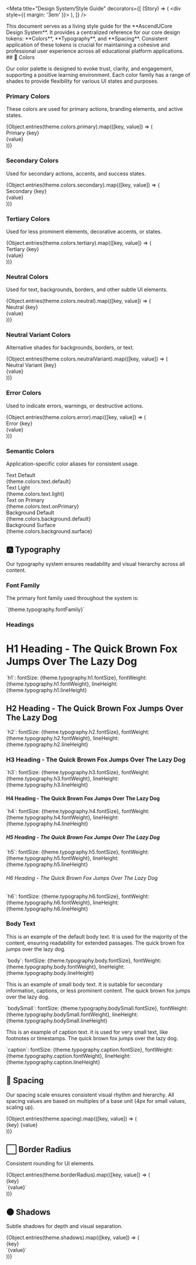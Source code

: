 
<Meta
  title="Design System/Style Guide"
  decorators={[
    (Story) => (
      <div style={{ margin: '3em' }}>
        <Story />
      </div>
    ),
  ]}
/>

<Title>AscendUCore Design System: Style Guide</Title>
<Description>
This document serves as a living style guide for the **AscendUCore Design System**. It provides a centralized reference for our core design tokens: **Colors**, **Typography**, and **Spacing**. Consistent application of these tokens is crucial for maintaining a cohesive and professional user experience across all educational platform applications.
</Description>

<ThemeProvider theme={theme}>
  ## 🎨 Colors

  Our color palette is designed to evoke trust, clarity, and engagement, supporting a positive learning environment. Each color family has a range of shades to provide flexibility for various UI states and purposes.

  ### Primary Colors

  These colors are used for primary actions, branding elements, and active states.

  <div style={{ display: 'flex', flexWrap: 'wrap', gap: theme.spacing.md, marginBottom: theme.spacing.xl }}>
    {Object.entries(theme.colors.primary).map(([key, value]) => (
      <Card key={key} style={{ width: '120px', textAlign: 'center', padding: theme.spacing.sm }}>
        <div style={{
          backgroundColor: value,
          width: '100%',
          height: '60px',
          borderRadius: theme.borderRadius.default,
          marginBottom: theme.spacing.xs,
          border: `1px solid ${theme.colors.neutral['80']}`
        }}></div>
        <div style={{ fontSize: theme.typography.caption.fontSize, color: theme.colors.text.default }}>
          Primary {key}
        </div>
        <div style={{ fontSize: theme.typography.caption.fontSize, color: theme.colors.neutral['60'] }}>
          {value}
        </div>
      </Card>
    ))}
  </div>

  ### Secondary Colors

  Used for secondary actions, accents, and success states.

  <div style={{ display: 'flex', flexWrap: 'wrap', gap: theme.spacing.md, marginBottom: theme.spacing.xl }}>
    {Object.entries(theme.colors.secondary).map(([key, value]) => (
      <Card key={key} style={{ width: '120px', textAlign: 'center', padding: theme.spacing.sm }}>
        <div style={{
          backgroundColor: value,
          width: '100%',
          height: '60px',
          borderRadius: theme.borderRadius.default,
          marginBottom: theme.spacing.xs,
          border: `1px solid ${theme.colors.neutral['80']}`
        }}></div>
        <div style={{ fontSize: theme.typography.caption.fontSize, color: theme.colors.text.default }}>
          Secondary {key}
        </div>
        <div style={{ fontSize: theme.typography.caption.fontSize, color: theme.colors.neutral['60'] }}>
          {value}
        </div>
      </Card>
    ))}
  </div>

  ### Tertiary Colors

  Used for less prominent elements, decorative accents, or states.

  <div style={{ display: 'flex', flexWrap: 'wrap', gap: theme.spacing.md, marginBottom: theme.spacing.xl }}>
    {Object.entries(theme.colors.tertiary).map(([key, value]) => (
      <Card key={key} style={{ width: '120px', textAlign: 'center', padding: theme.spacing.sm }}>
        <div style={{
          backgroundColor: value,
          width: '100%',
          height: '60px',
          borderRadius: theme.borderRadius.default,
          marginBottom: theme.spacing.xs,
          border: `1px solid ${theme.colors.neutral['80']}`
        }}></div>
        <div style={{ fontSize: theme.typography.caption.fontSize, color: theme.colors.text.default }}>
          Tertiary {key}
        </div>
        <div style={{ fontSize: theme.typography.caption.fontSize, color: theme.colors.neutral['60'] }}>
          {value}
        </div>
      </Card>
    ))}
  </div>

  ### Neutral Colors

  Used for text, backgrounds, borders, and other subtle UI elements.

  <div style={{ display: 'flex', flexWrap: 'wrap', gap: theme.spacing.md, marginBottom: theme.spacing.xl }}>
    {Object.entries(theme.colors.neutral).map(([key, value]) => (
      <Card key={key} style={{ width: '120px', textAlign: 'center', padding: theme.spacing.sm }}>
        <div style={{
          backgroundColor: value,
          width: '100%',
          height: '60px',
          borderRadius: theme.borderRadius.default,
          marginBottom: theme.spacing.xs,
          border: `1px solid ${theme.colors.neutral['80']}`
        }}></div>
        <div style={{ fontSize: theme.typography.caption.fontSize, color: theme.colors.text.default }}>
          Neutral {key}
        </div>
        <div style={{ fontSize: theme.typography.caption.fontSize, color: theme.colors.neutral['60'] }}>
          {value}
        </div>
      </Card>
    ))}
  </div>

  ### Neutral Variant Colors

  Alternative shades for backgrounds, borders, or text.

  <div style={{ display: 'flex', flexWrap: 'wrap', gap: theme.spacing.md, marginBottom: theme.spacing.xl }}>
    {Object.entries(theme.colors.neutralVariant).map(([key, value]) => (
      <Card key={key} style={{ width: '120px', textAlign: 'center', padding: theme.spacing.sm }}>
        <div style={{
          backgroundColor: value,
          width: '100%',
          height: '60px',
          borderRadius: theme.borderRadius.default,
          marginBottom: theme.spacing.xs,
          border: `1px solid ${theme.colors.neutral['80']}`
        }}></div>
        <div style={{ fontSize: theme.typography.caption.fontSize, color: theme.colors.text.default }}>
          Neutral Variant {key}
        </div>
        <div style={{ fontSize: theme.typography.caption.fontSize, color: theme.colors.neutral['60'] }}>
          {value}
        </div>
      </Card>
    ))}
  </div>

  ### Error Colors

  Used to indicate errors, warnings, or destructive actions.

  <div style={{ display: 'flex', flexWrap: 'wrap', gap: theme.spacing.md, marginBottom: theme.spacing.xl }}>
    {Object.entries(theme.colors.error).map(([key, value]) => (
      <Card key={key} style={{ width: '120px', textAlign: 'center', padding: theme.spacing.sm }}>
        <div style={{
          backgroundColor: value,
          width: '100%',
          height: '60px',
          borderRadius: theme.borderRadius.default,
          marginBottom: theme.spacing.xs,
          border: `1px solid ${theme.colors.neutral['80']}`
        }}></div>
        <div style={{ fontSize: theme.typography.caption.fontSize, color: theme.colors.text.default }}>
          Error {key}
        </div>
        <div style={{ fontSize: theme.typography.caption.fontSize, color: theme.colors.neutral['60'] }}>
          {value}
        </div>
      </Card>
    ))}
  </div>

  ### Semantic Colors

  Application-specific color aliases for consistent usage.

  <div style={{ display: 'flex', flexWrap: 'wrap', gap: theme.spacing.md, marginBottom: theme.spacing.xl }}>
    <Card style={{ width: '180px', textAlign: 'center', padding: theme.spacing.sm }}>
      <div style={{ backgroundColor: theme.colors.text.default, width: '100%', height: '40px', borderRadius: theme.borderRadius.default, marginBottom: theme.spacing.xs, border: `1px solid ${theme.colors.neutral['80']}` }}></div>
      <div style={{ fontSize: theme.typography.caption.fontSize, color: theme.colors.text.default }}>Text Default</div>
      <div style={{ fontSize: theme.typography.caption.fontSize, color: theme.colors.neutral['60'] }}>{theme.colors.text.default}</div>
    </Card>
    <Card style={{ width: '180px', textAlign: 'center', padding: theme.spacing.sm, backgroundColor: theme.colors.neutral['10'] }}>
      <div style={{ backgroundColor: theme.colors.text.light, width: '100%', height: '40px', borderRadius: theme.borderRadius.default, marginBottom: theme.spacing.xs, border: `1px solid ${theme.colors.neutral['80']}` }}></div>
      <div style={{ fontSize: theme.typography.caption.fontSize, color: theme.colors.text.default }}>Text Light</div>
      <div style={{ fontSize: theme.typography.caption.fontSize, color: theme.colors.neutral['60'] }}>{theme.colors.text.light}</div>
    </Card>
    <Card style={{ width: '180px', textAlign: 'center', padding: theme.spacing.sm, backgroundColor: theme.colors.primary['40'] }}>
      <div style={{ backgroundColor: theme.colors.text.onPrimary, width: '100%', height: '40px', borderRadius: theme.borderRadius.default, marginBottom: theme.spacing.xs, border: `1px solid ${theme.colors.neutral['80']}` }}></div>
      <div style={{ fontSize: theme.typography.caption.fontSize, color: theme.colors.text.default }}>Text on Primary</div>
      <div style={{ fontSize: theme.typography.caption.fontSize, color: theme.colors.neutral['60'] }}>{theme.colors.text.onPrimary}</div>
    </Card>
    <Card style={{ width: '180px', textAlign: 'center', padding: theme.spacing.sm }}>
      <div style={{ backgroundColor: theme.colors.background.default, width: '100%', height: '40px', borderRadius: theme.borderRadius.default, marginBottom: theme.spacing.xs, border: `1px solid ${theme.colors.neutral['80']}` }}></div>
      <div style={{ fontSize: theme.typography.caption.fontSize, color: theme.colors.text.default }}>Background Default</div>
      <div style={{ fontSize: theme.typography.caption.fontSize, color: theme.colors.neutral['60'] }}>{theme.colors.background.default}</div>
    </Card>
    <Card style={{ width: '180px', textAlign: 'center', padding: theme.spacing.sm }}>
      <div style={{ backgroundColor: theme.colors.background.surface, width: '100%', height: '40px', borderRadius: theme.borderRadius.default, marginBottom: theme.spacing.xs, border: `1px solid ${theme.colors.neutral['80']}` }}></div>
      <div style={{ fontSize: theme.typography.caption.fontSize, color: theme.colors.text.default }}>Background Surface</div>
      <div style={{ fontSize: theme.typography.caption.fontSize, color: theme.colors.neutral['60'] }}>{theme.colors.background.surface}</div>
    </Card>
  </div>

  ## 🅰️ Typography

  Our typography system ensures readability and visual hierarchy across all content.

  ### Font Family

  The primary font family used throughout the system is:
  <p style={{ fontFamily: theme.typography.fontFamily, fontSize: theme.typography.body.fontSize, color: theme.colors.text.default }}>
    `{theme.typography.fontFamily}`
  </p>

  ### Headings

  <h1 style={{ ...theme.typography.h1, color: theme.colors.text.default }}>H1 Heading - The Quick Brown Fox Jumps Over The Lazy Dog</h1>
  <p style={{ fontSize: theme.typography.bodySmall.fontSize, color: theme.colors.neutral['60'] }}>
    `h1`: fontSize: {theme.typography.h1.fontSize}, fontWeight: {theme.typography.h1.fontWeight}, lineHeight: {theme.typography.h1.lineHeight}
  </p>

  <h2 style={{ ...theme.typography.h2, color: theme.colors.text.default }}>H2 Heading - The Quick Brown Fox Jumps Over The Lazy Dog</h2>
  <p style={{ fontSize: theme.typography.bodySmall.fontSize, color: theme.colors.neutral['60'] }}>
    `h2`: fontSize: {theme.typography.h2.fontSize}, fontWeight: {theme.typography.h2.fontWeight}, lineHeight: {theme.typography.h2.lineHeight}
  </p>

  <h3 style={{ ...theme.typography.h3, color: theme.colors.text.default }}>H3 Heading - The Quick Brown Fox Jumps Over The Lazy Dog</h3>
  <p style={{ fontSize: theme.typography.bodySmall.fontSize, color: theme.colors.neutral['60'] }}>
    `h3`: fontSize: {theme.typography.h3.fontSize}, fontWeight: {theme.typography.h3.fontWeight}, lineHeight: {theme.typography.h3.lineHeight}
  </p>

  <h4 style={{ ...theme.typography.h4, color: theme.colors.text.default }}>H4 Heading - The Quick Brown Fox Jumps Over The Lazy Dog</h4>
  <p style={{ fontSize: theme.typography.bodySmall.fontSize, color: theme.colors.neutral['60'] }}>
    `h4`: fontSize: {theme.typography.h4.fontSize}, fontWeight: {theme.typography.h4.fontWeight}, lineHeight: {theme.typography.h4.lineHeight}
  </p>

  <h5 style={{ ...theme.typography.h5, color: theme.colors.text.default }}>H5 Heading - The Quick Brown Fox Jumps Over The Lazy Dog</h5>
  <p style={{ fontSize: theme.typography.bodySmall.fontSize, color: theme.colors.neutral['60'] }}>
    `h5`: fontSize: {theme.typography.h5.fontSize}, fontWeight: {theme.typography.h5.fontWeight}, lineHeight: {theme.typography.h5.lineHeight}
  </p>

  <h6 style={{ ...theme.typography.h6, color: theme.colors.text.default }}>H6 Heading - The Quick Brown Fox Jumps Over The Lazy Dog</h6>
  <p style={{ fontSize: theme.typography.bodySmall.fontSize, color: theme.colors.neutral['60'] }}>
    `h6`: fontSize: {theme.typography.h6.fontSize}, fontWeight: {theme.typography.h6.fontWeight}, lineHeight: {theme.typography.h6.lineHeight}
  </p>

  ### Body Text

  <p style={{ ...theme.typography.body, color: theme.colors.text.default }}>
    This is an example of the default body text. It is used for the majority of the content, ensuring readability for extended passages. The quick brown fox jumps over the lazy dog.
  </p>
  <p style={{ fontSize: theme.typography.bodySmall.fontSize, color: theme.colors.neutral['60'] }}>
    `body`: fontSize: {theme.typography.body.fontSize}, fontWeight: {theme.typography.body.fontWeight}, lineHeight: {theme.typography.body.lineHeight}
  </p>

  <p style={{ ...theme.typography.bodySmall, color: theme.colors.text.default }}>
    This is an example of small body text. It is suitable for secondary information, captions, or less prominent content. The quick brown fox jumps over the lazy dog.
  </p>
  <p style={{ fontSize: theme.typography.bodySmall.fontSize, color: theme.colors.neutral['60'] }}>
    `bodySmall`: fontSize: {theme.typography.bodySmall.fontSize}, fontWeight: {theme.typography.bodySmall.fontWeight}, lineHeight: {theme.typography.bodySmall.lineHeight}
  </p>

  <p style={{ ...theme.typography.caption, color: theme.colors.text.default }}>
    This is an example of caption text. It is used for very small text, like footnotes or timestamps. The quick brown fox jumps over the lazy dog.
  </p>
  <p style={{ fontSize: theme.typography.caption.fontSize, color: theme.colors.neutral['60'] }}>
    `caption`: fontSize: {theme.typography.caption.fontSize}, fontWeight: {theme.typography.caption.fontWeight}, lineHeight: {theme.typography.caption.lineHeight}
  </p>

  ## 📏 Spacing

  Our spacing scale ensures consistent visual rhythm and hierarchy. All spacing values are based on multiples of a base unit (4px for small values, scaling up).

  <div style={{ display: 'flex', flexDirection: 'column', gap: theme.spacing.lg, marginBottom: theme.spacing.xl }}>
    {Object.entries(theme.spacing).map(([key, value]) => (
      <div key={key} style={{ display: 'flex', alignItems: 'center', backgroundColor: theme.colors.background.surface, borderRadius: theme.borderRadius.default, padding: theme.spacing.sm, border: `1px solid ${theme.colors.border.default}` }}>
        <div style={{
          width: value,
          height: value,
          backgroundColor: theme.colors.primary['60'],
          flexShrink: 0,
          marginRight: theme.spacing.md,
          border: `1px solid ${theme.colors.primary['40']}`
        }}></div>
        <div style={{ display: 'flex', flexDirection: 'column', color: theme.colors.text.default }}>
          <span style={{ fontSize: theme.typography.body.fontSize, fontWeight: 500 }}>{key}</span>
          <span style={{ fontSize: theme.typography.caption.fontSize, color: theme.colors.neutral['60'] }}>{value}</span>
        </div>
      </div>
    ))}
  </div>

  ## ⬜ Border Radius

  Consistent rounding for UI elements.

  <div style={{ display: 'flex', flexWrap: 'wrap', gap: theme.spacing.md, marginBottom: theme.spacing.xl }}>
    {Object.entries(theme.borderRadius).map(([key, value]) => (
      <Card key={key} style={{ width: '150px', height: '100px', display: 'flex', justifyContent: 'center', alignItems: 'center', borderRadius: value, border: `2px solid ${theme.colors.primary['40']}`, backgroundColor: theme.colors.background.surface }}>
        <div style={{ fontSize: theme.typography.bodySmall.fontSize, color: theme.colors.text.default, textAlign: 'center' }}>
          {key}<br/>`{value}`
        </div>
      </Card>
    ))}
  </div>

  ## 🌑 Shadows

  Subtle shadows for depth and visual separation.

  <div style={{ display: 'flex', flexWrap: 'wrap', gap: theme.spacing.md, marginBottom: theme.spacing.xl }}>
    {Object.entries(theme.shadows).map(([key, value]) => (
      <Card key={key} style={{ width: '180px', height: '100px', display: 'flex', justifyContent: 'center', alignItems: 'center', boxShadow: value, border: `1px solid ${theme.colors.neutral['80']}` }}>
        <div style={{ fontSize: theme.typography.bodySmall.fontSize, color: theme.colors.text.default, textAlign: 'center' }}>
          {key}<br/>`{value}`
        </div>
      </Card>
    ))}
  </div>

</ThemeProvider>

